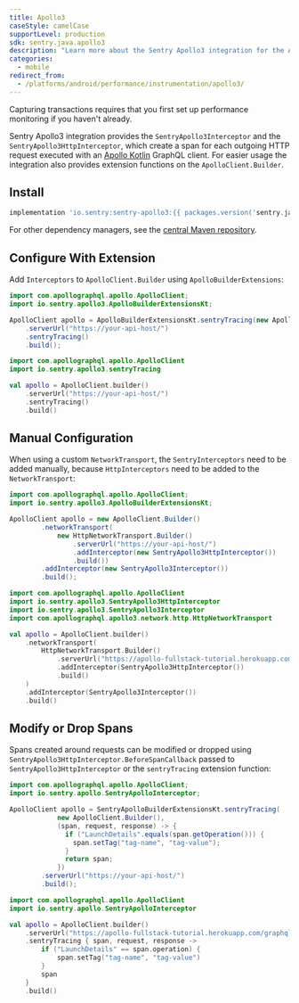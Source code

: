 ```yaml
---
title: Apollo3
caseStyle: camelCase
supportLevel: production
sdk: sentry.java.apollo3
description: "Learn more about the Sentry Apollo3 integration for the Android SDK."
categories:
  - mobile
redirect_from:
  - /platforms/android/performance/instrumentation/apollo3/
---
```


<Note>

Capturing transactions requires that you first <PlatformLink to="/performance/">set up performance monitoring</PlatformLink> if you haven't already.

</Note>

Sentry Apollo3 integration provides the `SentryApollo3Interceptor` and the `SentryApollo3HttpInterceptor`, which create a span for each outgoing HTTP request executed with an [Apollo Kotlin](https://github.com/apollographql/apollo-kotlin) GraphQL client. For easier usage the integration also provides extension functions on the `ApolloClient.Builder`.

## Install

```groovy {tabTitle:Gradle}
implementation 'io.sentry:sentry-apollo3:{{ packages.version('sentry.java.apollo3', '6.1.4') }}'
```

For other dependency managers, see the [central Maven repository](https://search.maven.org/artifact/io.sentry/sentry-apollo3).

## Configure With Extension

Add `Interceptors` to `ApolloClient.Builder` using `ApolloBuilderExtensions`:

```java
import com.apollographql.apollo.ApolloClient;
import io.sentry.apollo3.ApolloBuilderExtensionsKt;

ApolloClient apollo = ApolloBuilderExtensionsKt.sentryTracing(new ApolloClient.Builder())
    .serverUrl("https://your-api-host/")
    .sentryTracing()
    .build();
```

```kotlin
import com.apollographql.apollo.ApolloClient
import io.sentry.apollo3.sentryTracing

val apollo = ApolloClient.builder()
    .serverUrl("https://your-api-host/")
    .sentryTracing()
    .build()
```

## Manual Configuration
When using a custom `NetworkTransport`, the `SentryInterceptors` need to be added manually, because `HttpInterceptors` need to be added to the `NetworkTransport`:

```java
import com.apollographql.apollo.ApolloClient;
import io.sentry.apollo3.ApolloBuilderExtensionsKt;

ApolloClient apollo = new ApolloClient.Builder()
        .networkTransport(
            new HttpNetworkTransport.Builder()
                .serverUrl("https://your-api-host/")
                .addInterceptor(new SentryApollo3HttpInterceptor())
                .build())
        .addInterceptor(new SentryApollo3Interceptor())
        .build();
```

```kotlin
import com.apollographql.apollo.ApolloClient
import io.sentry.apollo3.SentryApollo3HttpInterceptor
import io.sentry.apollo3.SentryApollo3Interceptor
import com.apollographql.apollo3.network.http.HttpNetworkTransport

val apollo = ApolloClient.builder()
    .networkTransport(
        HttpNetworkTransport.Builder()
            .serverUrl("https://apollo-fullstack-tutorial.herokuapp.com/graphql")
            .addInterceptor(SentryApollo3HttpInterceptor())
            .build()
    )
    .addInterceptor(SentryApollo3Interceptor())
    .build()
```

## Modify or Drop Spans

Spans created around requests can be modified or dropped using `SentryApollo3HttpInterceptor.BeforeSpanCallback` passed to `SentryApollo3HttpInterceptor` or the `sentryTracing` extension function:

```java
import com.apollographql.apollo.ApolloClient;
import io.sentry.apollo.SentryApolloInterceptor;

ApolloClient apollo = SentryApolloBuilderExtensionsKt.sentryTracing(
            new ApolloClient.Builder(),
            (span, request, response) -> {
              if ("LaunchDetails".equals(span.getOperation())) {
                span.setTag("tag-name", "tag-value");
              }
              return span;
            })
        .serverUrl("https://your-api-host/")
        .build();
```

```kotlin
import com.apollographql.apollo.ApolloClient
import io.sentry.apollo.SentryApolloInterceptor

val apollo = ApolloClient.builder()
    .serverUrl("https://apollo-fullstack-tutorial.herokuapp.com/graphql")
    .sentryTracing { span, request, response ->
        if ("LaunchDetails" == span.operation) {
            span.setTag("tag-name", "tag-value")
        }
        span
    }
    .build()
```
